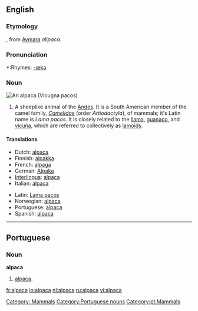 {{wikipedia}}
==English==

===Etymology===
{{Sp.}}, from [[Aymara]] ''allpaca''.

===Pronunciation===
*:Rhymes: [[Rhymes:English:-ækə|-ækə]]

===Noun===
[[Image:Alpaca.jpg|thumbnail|right|An '''alpaca''' (''Vicugna pacos'')]]
{{en-noun|alpaca|pl2=alpacas}}

# A sheeplike animal of the [[Andes]]. It is a South American member of the camel family, ''[[Camelidae]]'' (order ''Artiodactyla''),  of mammals; it's Latin name is ''Lama pacos''. It is closely related to the [[llama]], [[guanaco]], and [[vicuña]], which are referred to collectively as [[lamoid|lamoids]].


====Translations====
{{top}}
*Dutch: [[#Dutch|alpaca]] {{m}}
*Finnish: [[alpakka]]
*French: [[alpaga]] {{m}}
*German: [[Alpaka]] {{m}}
*[[Interlingua]]: [[#Interlingua|alpaca]]
*Italian: [[#Italian|alpaca]] {{m}}
{{mid}}
*Latin: [[Lama pacos]]
*Norwegian: [[#Norwegian|alpaca]]
*Portuguese: [[#Portuguese|alpaca]] {{f}}
*Spanish: [[#Spanish|alpaca]] {{m}}
{{bottom}}

[[Category: Mammals]]

----

==Portuguese==
===Noun===
'''alpaca''' {{f}}
# [[#English|alpaca]].

[[Category:Portuguese nouns]]
[[Category:pt:Mammals]]

[[fr:alpaca]]
[[io:alpaca]]
[[nl:alpaca]]
[[ru:alpaca]]
[[vi:alpaca]]